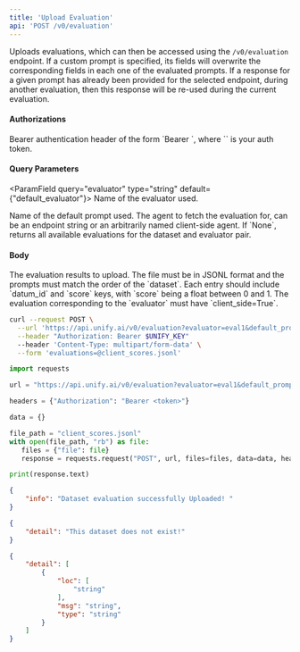```yaml
---
title: 'Upload Evaluation'
api: 'POST /v0/evaluation'
---
```

Uploads evaluations, which can then be accessed using the `/v0/evaluation` endpoint.
If a custom prompt is specified, its fields will overwrite the corresponding fields
in each one of the evaluated prompts. If a response for a given prompt has already
been provided for the selected endpoint, during another evaluation, then this
response will be re-used during the current evaluation.

#### Authorizations

<ParamField header="Authorization" type="string" required="true">
  Bearer authentication header of the form `Bearer <token>`, where `<token>` is your auth token.
</ParamField>

#### Query Parameters

<ParamField query="evaluator" type="string"  default={"default_evaluator"}>
Name of the evaluator used.
</ParamField>

<ParamField query="default_prompt" type="string | null" >
Name of the default prompt used.
</ParamField>

<ParamField query="agent" type="string" required="true">
The agent to fetch the evaluation for, can be an endpoint string or an arbitrarily named client-side agent. If `None`, returns all available evaluations for the dataset and evaluator pair.
</ParamField>

#### Body

<ParamField body="evaluations" type="binary" required="true">
The evaluation results to upload. The file must be in JSONL format and the prompts must match the order of the `dataset`. Each entry should include `datum_id` and `score` keys, with `score` being a float between 0 and 1. The evaluation corresponding to the `evaluator` must have `client_side=True`.
</ParamField>

<RequestExample>

```bash cURL
curl --request POST \
  --url 'https://api.unify.ai/v0/evaluation?evaluator=eval1&default_prompt=default_prompt1&agent=gpt-4o-mini@openai' \
  --header "Authorization: Bearer $UNIFY_KEY"
  --header 'Content-Type: multipart/form-data' \
  --form 'evaluations=@client_scores.jsonl'
```

```python Python
import requests

url = "https://api.unify.ai/v0/evaluation?evaluator=eval1&default_prompt=default_prompt1&agent=gpt-4o-mini@openai"

headers = {"Authorization": "Bearer <token>"}

data = {}

file_path = "client_scores.jsonl"
with open(file_path, "rb") as file:
   files = {"file": file}
   response = requests.request("POST", url, files=files, data=data, headers=headers)

print(response.text)
```

</RequestExample>
<ResponseExample>

```json 200
{
    "info": "Dataset evaluation successfully Uploaded! "
}
```

```json 404
{
    "detail": "This dataset does not exist!"
}
```

```json 422
{
    "detail": [
        {
            "loc": [
                "string"
            ],
            "msg": "string",
            "type": "string"
        }
    ]
}
```

</ResponseExample>
